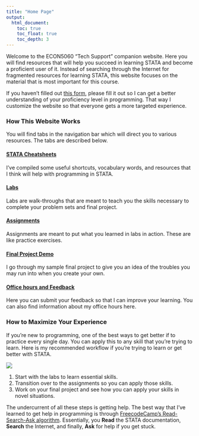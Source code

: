 ```yaml
---
title: "Home Page"
output: 
  html_document:
    toc: true
    toc_float: true
    toc_depth: 3
---
```


Welcome to the ECON5060 "Tech Support" companion website. Here you will find resources that will help you succeed in learning STATA and become a proficient user of it. Instead of searching through the Internet for fragmented resources for learning STATA, this website focuses on the material that is most important for this course. 

If you haven't filled out [this form](https://forms.office.com/r/gz2sUPZMvV), please fill it out so I can get a better understanding of your proficiency level in programming. That way I customize the website so that everyone gets a more targeted experience.

### How This Website Works

You will find tabs in the navigation bar which will direct you to various resources. The tabs are described below.

<h4><a href= cheatsheets.html target="_blank">STATA Cheatsheets</a></h4>
I've compiled some useful shortcuts, vocabulary words, and resources that I think will help with programming in STATA.

<h4><a href= learning_stata.html target="_blank">Labs</a></h4>
Labs are walk-throughs that are meant to teach you the skills necessary to complete your problem sets and final project.

<h4><a href=mini_assignments.html target="_blank">Assignments</a></h4>
Assignments are meant to put what you learned in labs in action. These are like practice exercises.

<h4><a href=theory_final.html target="_blank">Final Project Demo</a></h4>
I go through my sample final project to give you an idea of the troubles you may run into when you create your own.

<h4><a href=feedback.html target="_blank">Office hours and Feedback</a></h4>
Here you can submit your feedback so that I can improve your learning. You can also find information about my office hours here. 

### How to Maximize Your Experience

If you're new to programming, one of the best ways to get better if to practice every single day. You can apply this to any skill that you're trying to learn. Here is my recommended workflow if you're trying to learn or get better with STATA. 

![](/Users/home_folder/econ5060_website/images/home/Slide1.jpg){width=auto}

1. Start with the labs to learn essential skills.
2. Transition over to the assignments so you can apply those skills. 
3. Work on your final project and see how you can apply your skills in novel situations.

The undercurrent of all these steps is getting help. The best way that I've learned to get help in programming is through [FreecodeCamp's Read-Search-Ask algorithm](https://forum.freecodecamp.org/t/how-to-get-help-when-you-are-stuck-coding/19514/1). Essentially, you <strong>Read</strong> the STATA documentation, <strong>Search</strong> the Internet, and finally, <strong>Ask</strong> for help if you get stuck.


